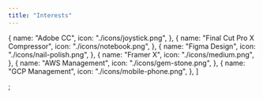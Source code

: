 ```yaml
---
title: "Interests"
---
```


  {
    name: "Adobe CC",
    icon: "./icons/joystick.png",
  },
  {
    name: "Final Cut Pro X Compressor",
    icon: "./icons/notebook.png",
  },
  {
    name: "Figma Design",
    icon: "./icons/nail-polish.png",
  },
  {
    name: "Framer X",
    icon: "./icons/medium.png",
  },
  {
    name: "AWS Management",
    icon: "./icons/gem-stone.png",
  },
  {
    name: "GCP Management",
    icon: "./icons/mobile-phone.png",
  },
]

;
